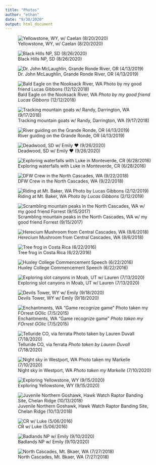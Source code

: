 ```yaml
---
title: "Photos"
author: "ethan"
date: "9/30/2020"
output: html_document
---
```


![Yellowstone, WY, w/ Caelan (8/20/2020)](C:\Github\Repositories\website\images\caelan_ethan_night.jpg)

![Black Hills NP, SD (8/26/2020)](C:\Github\Repositories\website\images\black_hills.jpg)

![Dr. John McLaughlin, Grande Ronde River, OR (4/13/2019)](C:\Github\Repositories\website\images\john.jpg)

![Bald Eagle on the Nooksack River, WA *Photo by my good friend Lucas Gibbons* (12/12/2018)](C:\Github\Repositories\website\images\lucas_eagle.jpg)

![Tracking mountain goats w/ Randy, Darrington, WA (9/17/2018)](C:\Github\Repositories\website\images\ethan_and_randy.jpg)

![River guiding on the Grande Ronde, OR (4/13/2019)](C:\Github\Repositories\website\images\grande_ronde.jpg)

![Deadwood, SD w/ Emily ❤ (9/26/2020)](C:\Github\Repositories\website\images\emily.jpg)

![Exploring waterfalls with Luke in Monteverde, CR (6/28/2016)](C:\Github\Repositories\website\images\lukewater.jpg)

![DFW Crew in the North Cascades, WA (9/22/2018)](C:\Github\Repositories\website\images\campingout.jpg)

![Riding at Mt. Baker, WA *Photo by Lucas Gibbons* (2/12/2019)](C:\Github\Repositories\website\images\baker.jpg)

![Scrambling mountain peaks in the North Cascades, WA w/ my good friend Forrest (9/15/2017)](C:\Github\Repositories\website\images\fmountains.jpg)

![*Herecium* Mushroom from Central Cascades, WA (8/6/2018)](C:\Github\Repositories\website\images\mushroom.jpg)

![Tree frog in Costa Rica (6/22/2016)](C:\Github\Repositories\website\images\treefrog.jpg)

![Huxley College Commencement Speech (6/22/2016)](C:\Github\Repositories\website\images\speech.jpg)

![Exploring slot canyons in Moab, UT w/ Lauren (7/13/2020)](C:\Github\Repositories\website\images\lauren_utah.jpg)

![Devils Tower, WY w/ Emily (9/18/2020)](C:\Github\Repositories\website\images\em2.jpg)

![Enchantments, WA "Game recognize game" *Photo taken my FOrrest GOlic* (7/5/2015)](C:\Github\Repositories\website\images\ethan_goat.jpg)

![Telluride CO, via ferrata *Photo taken by Lauren Duvall* (7/18/2020)](C:\Github\Repositories\website\images\ethan_via.jpg)

![Night sky in Westport, WA *Photo taken my Markelle* (7/10/2020)](C:\Github\Repositories\website\images\westport_sky.jpg)

![Exploring Yellowstone, WY (9/15/2020)](C:\Github\Repositories\website\images\caelan_yellowstone.jpg)

![Juvenile Northern Goshawk, Hawk Watch Raptor Banding Site, Chelan Ridge (10/13/2018)](C:\Github\Repositories\website\images\goshawk.jpg)

![CR w/ Luke (5/06/2016)](C:\Github\Repositories\website\images\luke_kayak.jpg)

![Badlands NP w/ Emily (9/10/2020)](C:\Github\Repositories\website\images\emily_badlands.jpg)

![North Cascades, Mt. Bkaer, WA (7/27/2018)](C:\Github\Repositories\website\images\north_cascades.jpg)